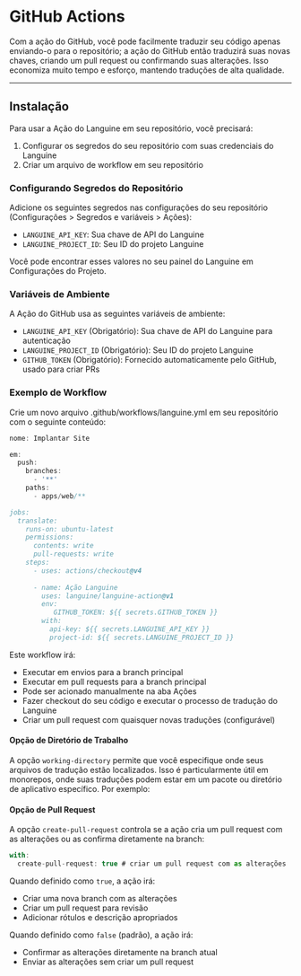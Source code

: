 # GitHub Actions

Com a ação do GitHub, você pode facilmente traduzir seu código apenas enviando-o para o repositório; a ação do GitHub então traduzirá suas novas chaves, criando um pull request ou confirmando suas alterações.
Isso economiza muito tempo e esforço, mantendo traduções de alta qualidade.

---

## Instalação

Para usar a Ação do Languine em seu repositório, você precisará:

1. Configurar os segredos do seu repositório com suas credenciais do Languine
2. Criar um arquivo de workflow em seu repositório

### Configurando Segredos do Repositório

Adicione os seguintes segredos nas configurações do seu repositório (Configurações > Segredos e variáveis > Ações):

- `LANGUINE_API_KEY`: Sua chave de API do Languine
- `LANGUINE_PROJECT_ID`: Seu ID do projeto Languine

Você pode encontrar esses valores no seu painel do Languine em Configurações do Projeto.



### Variáveis de Ambiente

A Ação do GitHub usa as seguintes variáveis de ambiente:
- `LANGUINE_API_KEY` (Obrigatório): Sua chave de API do Languine para autenticação
- `LANGUINE_PROJECT_ID` (Obrigatório): Seu ID do projeto Languine 
- `GITHUB_TOKEN` (Obrigatório): Fornecido automaticamente pelo GitHub, usado para criar PRs

### Exemplo de Workflow

Crie um novo arquivo .github/workflows/languine.yml em seu repositório com o seguinte conteúdo:

```ts title=".github/workflows/release.yml"
nome: Implantar Site

em:
  push:
    branches:
      - '**'
    paths:
      - apps/web/**

jobs:
  translate:
    runs-on: ubuntu-latest
    permissions:
      contents: write
      pull-requests: write
    steps:
      - uses: actions/checkout@v4
      
      - name: Ação Languine
        uses: languine/languine-action@v1
        env:
           GITHUB_TOKEN: ${{ secrets.GITHUB_TOKEN }}
        with:
          api-key: ${{ secrets.LANGUINE_API_KEY }}
          project-id: ${{ secrets.LANGUINE_PROJECT_ID }}
```
 
 Este workflow irá:
- Executar em envios para a branch principal
- Executar em pull requests para a branch principal
- Pode ser acionado manualmente na aba Ações
- Fazer checkout do seu código e executar o processo de tradução do Languine
- Criar um pull request com quaisquer novas traduções (configurável)

#### Opção de Diretório de Trabalho

A opção `working-directory` permite que você especifique onde seus arquivos de tradução estão localizados. Isso é particularmente útil em monorepos, onde suas traduções podem estar em um pacote ou diretório de aplicativo específico. Por exemplo:

#### Opção de Pull Request

A opção `create-pull-request` controla se a ação cria um pull request com as alterações ou as confirma diretamente na branch:

```typescript title=".github/workflows/languine.yml"
with:
  create-pull-request: true # criar um pull request com as alterações
```

Quando definido como `true`, a ação irá:
- Criar uma nova branch com as alterações
- Criar um pull request para revisão
- Adicionar rótulos e descrição apropriados

Quando definido como `false` (padrão), a ação irá:
- Confirmar as alterações diretamente na branch atual
- Enviar as alterações sem criar um pull request